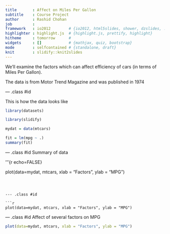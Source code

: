 ```yaml
---
title       : Affect on Miles Per Gallon
subtitle    : Course Project
author      : Rashid Chohan
job         : 
framework   : io2012        # {io2012, html5slides, shower, dzslides, ...}
highlighter : highlight.js  # {highlight.js, prettify, highlight}
hitheme     : tomorrow      # 
widgets     : []            # {mathjax, quiz, bootstrap}
mode        : selfcontained # {standalone, draft}
knit        : slidify::knit2slides
---
```


We'll examine the factors which can affect efficiency of cars (in terms of Miles Per Gallon).

The data is from Motor Trend Magazine and was published in 1974

--- .class #id 

This is how the data looks like

```r
library(datasets)

library(slidify)

mydat = data(mtcars)

fit = lm(mpg ~ .)  
summary(fit)  


```


--- .class #id 
Summary of data

'''{r echo=FALSE}

plot(data=mydat, mtcars, xlab = "Factors", ylab = "MPG")


```



--- .class #id 

```r
plot(data=mydat, mtcars, xlab = "Factors", ylab = "MPG")

```

--- .class #id 
Affect of several factors on MPG

```r
plot(data=mydat, mtcars, xlab = "Factors", ylab = "MPG")


```
